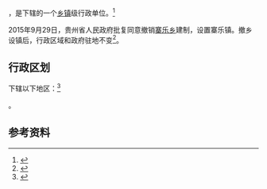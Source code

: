 {{中国乡级行政区|52/05/25/204/000}}

'''{{PAGENAMEBASE}}'''，是{{PRC admin/fullname|52/05/25/204/000|3}}下辖的一个[[乡镇|乡镇]]级行政单位。<ref>{{PRC admin/ref sgc|{{PRC admin/parent|52/05/25/204/000}}}}</ref>

2015年9月29日，贵州省人民政府批复同意撤销[[寨乐乡|寨乐乡]]建制，设置寨乐镇。撤乡设镇后，行政区域和政府驻地不变<ref>{{Cite web |url=http://gzsrmzfgb.gzgov.gov.cn/show.aspx?id=12120 |title=省人民政府关于同意纳雍县老凹坝乡等6个乡撤乡设镇的批复（黔府函〔2015〕223号） |access-date=2017-09-04 |archive-url=https://web.archive.org/web/20170905011045/http://gzsrmzfgb.gzgov.gov.cn/show.aspx?id=12120 |archive-date=2017-09-05 |dead-url=yes }}</ref>。

== 行政区划 ==

{{PAGENAMEBASE}}下辖以下地区：<ref>{{PRC admin/ref sgc|52/05/25/204/000}}</ref>

{{PRC admin/children|52/05/25/204/000}}。

== 参考资料 ==

{{reflist}}

{{行政区划小作品}}
{{PRC admin/navcat|52/05/25/204/000}}